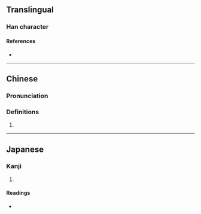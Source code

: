 {{character info/new}}
==Translingual==

===Han character===
{{Han char|rn=9|rad=人|as=14|sn=16|four=|canj=OFFD|ids=⿰亻榮}}

====References====
* {{Han ref|kx=0120.111|dkj=01242|dj=0254.070|hdz=10232.010|uh=511D|ud=20765}}

----

==Chinese==
{{zh-forms}}

===Pronunciation===
{{zh-pron
|m=qióng
|c=king4
|mc=
|oc=
|ma=
|cat=
}}

===Definitions===
{{zh-hanzi}}

# {{rfdef|lang=zh}}

----

==Japanese==

===Kanji===
{{ja-kanji|grade=|rs=人14}}

# {{defn|lang=ja|sort=人14}}

====Readings====
* {{ja-readings|on=[[けい]] (kei)|kun=[[まつ]] (matsu)}}
